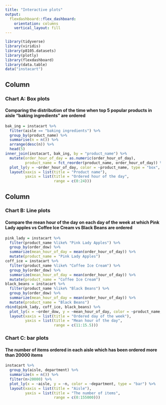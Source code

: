 ```yaml
---
title: "Interactive plots"
output: 
  flexdashboard::flex_dashboard:
    orientation: columns
    vertical_layout: fill
---
```


```r
library(tidyverse)
library(viridis)
library(p8105.datasets)
library(plotly)
library(flexdashboard)
library(data.table)
data("instacart")
```


Column {data-width=600}
-----------------------------------------------------------------------

### Chart A: Box plots

#### Comparing the distribution of the time when top 5 popular products in aisle "baking ingredients" are ordered

```r
bak_ing = instacart %>%
  filter(aisle == "baking ingredients") %>%
  group_by(product_name) %>%
  summarise(n = n()) %>%
  arrange(desc(n)) %>%
  head(5) 
inner_join(instacart, bak_ing, by = "product_name") %>%
  mutate(order_hour_of_day = as.numeric(order_hour_of_day),
         product_name = fct_reorder(product_name, order_hour_of_day)) %>%
  plot_ly(y = ~order_hour_of_day, color = ~product_name, type = "box", colors = "Set2")%>%
  layout(xaxis = list(title = "Product name"), 
         yaxis = list(title = "Ordered hour of the day",
                      range = c(0:24)))
```



Column {data-width=400}
-----------------------------------------------------------------------

### Chart B: Line plots

#### Compare the mean hour of the day on each day of the week at which Pink Lady apples vs Coffee Ice Cream vs Black Beans are ordered

```r
pink_lady = instacart %>%
  filter(product_name %like% "Pink Lady Apples") %>%
  group_by(order_dow) %>%
  summarize(mean_hour_of_day = mean(order_hour_of_day)) %>%
  mutate(product_name = "Pink Lady Apples")
coff_ice = instacart %>%
  filter(product_name %like% "Coffee Ice Cream") %>%
  group_by(order_dow) %>%
  summarize(mean_hour_of_day = mean(order_hour_of_day)) %>%
  mutate(product_name = "Coffee Ice Cream")
black_beans = instacart %>%
  filter(product_name %like% "Black Beans") %>%
  group_by(order_dow) %>%
  summarize(mean_hour_of_day = mean(order_hour_of_day)) %>%
  mutate(product_name = "Black Beans")
rbind(pink_lady, coff_ice, black_beans) %>%
  plot_ly(x = ~order_dow, y = ~mean_hour_of_day, color = ~product_name, type = "scatter", mode = "lines") %>%
  layout(xaxis = list(title = "Ordered day of the week"),
         yaxis = list(title = "Mean hour of the day",
                      range = c(11:15.5)))
```

### Chart C: bar plots

#### The number of items ordered in each aisle which has been ordered more than 20000 items

```r
instacart %>%
  group_by(aisle, department) %>%
  summarize(n = n()) %>%
  filter(n>20000) %>%
  plot_ly(x = ~aisle, y = ~n, color = ~department, type = "bar") %>%
  layout(xaxis = list(title = "Aisle"),
         yaxis = list(title = "The number of items",
                      range = c(0:155000)))
```

